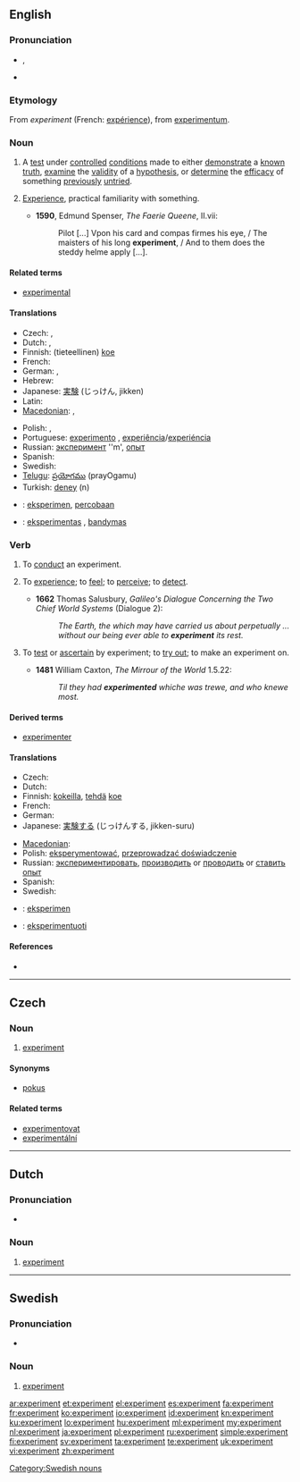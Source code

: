 {{wikipedia}}
{{also|Experiment}}
==English==

===Pronunciation===
* {{IPA|/ɪkˈsper.ɪ.mənt/}}, {{SAMPA|/Ik"spEr.I.m@nt/}}
* {{audio|en-us-experiment.ogg|Audio (US)}}

===Etymology===
From {{etyl|fro}} ''experiment'' (French: [[expérience]]), from {{etyl|la}} [[experimentum]].

===Noun===
{{en-noun}}

# A [[test]] under [[controlled]] [[condition]]s  made to either [[demonstrate]] a [[known]] [[truth]], [[examine]] the [[validity]] of a [[hypothesis]], or [[determine]] the [[efficacy]] of something [[previously]] [[untried]].
# {{obsolete}} [[experience|Experience]], practical familiarity with something.
#* '''1590''', Edmund Spenser, ''The Faerie Queene'', II.vii:
#*: Pilot [...] Vpon his card and compas firmes his eye, / The maisters of his long '''experiment''', / And to them does the steddy helme apply [...].

====Related terms====
* [[experimental]]

====Translations====
{{trans-top|test under controlled conditions}}
* Czech: {{t-|cs|pokus|m}}, {{t-|cs|experiment|m}}
* Dutch: {{t+|nl|experiment|n}}, {{t-|nl|proef|f}}
* Finnish: (tieteellinen) [[koe]]
* French: {{t+|fr|expérience|f}}
* German: {{t+|de|Experiment|n}}, {{t+|de|Versuch|m}}
* Hebrew: {{t-|he|ניסוי|m}}
* Japanese: [[実験]] (じっけん, jikken)
* Latin: {{t|la|periculum|n}}
* [[Macedonian]]: {{t-|mk|опит|m|tr=ópit}}, {{t|mk|експеримент|m|tr=eksperimént}}
{{trans-mid}}
* Polish: {{t+|pl|eksperyment|m}}, {{t+|pl|doświadczenie|n}}
* Portuguese: [[experimento]] {{m}}, [[experiência]]/[[experiéncia]] {{f}}
* Russian: [[эксперимент]] ''m', [[опыт]] {{m}}
* Spanish: {{t+|es|experimento|m}}
* Swedish: {{t+|sv|experiment|n}}
* [[Telugu]]: [[ప్రయోగము]] (prayOgamu)
* Turkish: [[deney]] (n)
{{trans-bottom}}

{{checktrans-top}}
* {{ttbc|Indonesian}}: [[eksperimen]], [[coba|percobaan]]
* {{ttbc|Lithuanian}}: [[eksperimentas]] {{m}}, [[bandymas]] {{m}}
{{trans-bottom}}

===Verb===
{{en-verb}}

# {{intransitive}} To [[conduct]] an experiment.
# {{transitive|obsolete}} To [[experience]]; to [[feel]]; to [[perceive]]; to [[detect]].
#*'''1662''' Thomas Salusbury, ''Galileo's Dialogue Concerning the Two Chief World Systems'' (Dialogue 2):
#*:''The Earth, the which may have carried us about perpetually ... without our being ever able to '''experiment''' its rest.''
# {{transitive|obsolete}} To [[test]] or [[ascertain]] by experiment; to [[try out]]; to make an experiment on.
#*'''1481''' William Caxton, ''The Mirrour of the World'' 1.5.22:
#*:''Til they had '''experimented''' whiche was trewe, and who knewe most.''

====Derived terms====
* [[experimenter]]

====Translations====
{{trans-top|to conduct an experiment}}
* Czech: {{t-|cs|experimentovat}}
* Dutch: {{t+|nl|experimenteren}}
* Finnish: [[kokeilla]], [[tehdä]] [[koe]]
* French: {{t+|fr|expérimenter}}
* German: {{t+|de|experimentieren}}
* Japanese: [[実験する]] (じっけんする, jikken-suru)
{{trans-mid}}
* [[Macedonian]]: {{t|mk|експериментира|tr=eksperimentíra}}
* Polish: [[eksperymentować]], [[przeprowadzać doświadczenie]]
* Russian: [[экспериментировать]], [[производить]] or [[проводить]] or [[ставить]] [[опыт]]
* Spanish: {{t-|es|experimentar}}
* Swedish: {{t|sv|experimentera}}
{{trans-bottom}}

{{checktrans-top}}
* {{ttbc|Indonesian}}: [[eksperimen]]
* {{ttbc|Lithuanian}}: [[eksperimentuoti]]
{{trans-bottom}}

====References====
* {{R:OED2}}

----

==Czech==

===Noun===
{{cs-noun|g=m}}

# [[#English|experiment]]

====Synonyms====
* [[pokus]] {{m}}

====Related terms====
* [[experimentovat]]
* [[experimentální]]

----

==Dutch==

===Pronunciation===
* {{audio|Nl-experiment.ogg|audio}}

===Noun===
{{nl-noun|g=n|experimenten|experimentje}}

# [[#English|experiment]]

----

==Swedish==

===Pronunciation===
* {{audio|Sv-experiment.ogg|audio}}

===Noun===
{{sv-noun|g=n}}
{{sv-noun-n-zero}}

# [[#English|experiment]]

[[Category:Swedish nouns]]

[[ar:experiment]]
[[et:experiment]]
[[el:experiment]]
[[es:experiment]]
[[fa:experiment]]
[[fr:experiment]]
[[ko:experiment]]
[[io:experiment]]
[[id:experiment]]
[[kn:experiment]]
[[ku:experiment]]
[[lo:experiment]]
[[hu:experiment]]
[[ml:experiment]]
[[my:experiment]]
[[nl:experiment]]
[[ja:experiment]]
[[pl:experiment]]
[[ru:experiment]]
[[simple:experiment]]
[[fi:experiment]]
[[sv:experiment]]
[[ta:experiment]]
[[te:experiment]]
[[uk:experiment]]
[[vi:experiment]]
[[zh:experiment]]